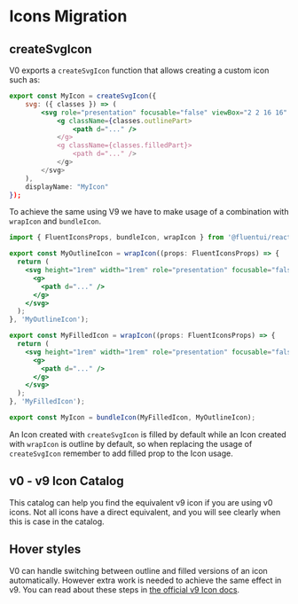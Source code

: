 
<Meta title="Concepts/Migration/from v0/Icons" />

# Icons Migration

## createSvgIcon

V0 exports a `createSvgIcon` function that allows creating a custom icon such as:

```jsx
export const MyIcon = createSvgIcon({
    svg: ({ classes }) => (
        <svg role="presentation" focusable="false" viewBox="2 2 16 16" className={classes.svg}>
            <g className={classes.outlinePart>
                <path d="..." />
            </g>
            <g className={classes.filledPart}>
                <path d="..." />
            </g>
        </svg>
    ),
    displayName: "MyIcon"
});
```

To achieve the same using V9 we have to make usage of a combination with `wrapIcon` and `bundleIcon`.

```jsx
import { FluentIconsProps, bundleIcon, wrapIcon } from '@fluentui/react-icons';

export const MyOutlineIcon = wrapIcon((props: FluentIconsProps) => {
  return (
    <svg height="1rem" width="1rem" role="presentation" focusable="false" viewBox="2 2 16 16" {...props}>
      <g>
        <path d="..." />
      </g>
    </svg>
  );
}, 'MyOutlineIcon');

export const MyFilledIcon = wrapIcon((props: FluentIconsProps) => {
  return (
    <svg height="1rem" width="1rem" role="presentation" focusable="false" viewBox="2 2 16 16" {...props}>
      <g>
        <path d="..." />
      </g>
    </svg>
  );
}, 'MyFilledIcon');

export const MyIcon = bundleIcon(MyFilledIcon, MyOutlineIcon);
```

An Icon created with `createSvgIcon` is filled by default while an Icon created with `wrapIcon` is outline by default, so when replacing the usage of `createSvgIcon` remember to add filled prop to the Icon usage.

## v0 - v9 Icon Catalog

This catalog can help you find the equivalent v9 icon if you are using v0 icons. Not all icons have a direct
equivalent, and you will see clearly when this is case in the catalog.

## Hover styles

V0 can handle switching between outline and filled versions of an icon automatically. However extra work is needed
to achieve the same effect in v9. You can read about these steps in [the official v9 Icon docs](?path=/docs/concepts-developer-icons-icons--page).

<IconCatalog />
